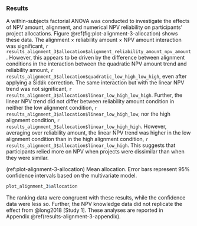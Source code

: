 ### Results

A within-subjects factorial ANOVA was conducted to investigate the effects of
NPV amount, alignment, and numerical NPV reliability on participants’ project
allocations. Figure \@ref(fig:plot-alignment-3-allocation) shows these data. The
alignment $\times$ reliability amount $\times$ NPV amount interaction was
significant,
`r results_alignment_3$allocation$alignment_reliability_amount_npv_amount`.
However, this appears to be driven by the difference between alignment
conditions in the interaction between the quadratic NPV amount trend and
reliability amount,
`r results_alignment_3$allocation$quadratic_low_high_low_high`, even after
applying a Šidák correction. The same interaction but with the linear NPV trend
was not significant,
`r results_alignment_3$allocation$linear_low_high_low_high`. Further, the linear
NPV trend did not differ between reliability amount condition in neither the low
alignment condition, `r results_alignment_3$allocation$linear_low_high_low`, nor
the high alignment condition,
`r results_alignment_3$allocation$linear_low_high_high`. However, averaging over
reliability amount, the linear NPV trend was higher in the low alignment
condition than in the high alignment condition,
`r results_alignment_3$allocation$linear_low_high`. This suggests that
participants relied more on NPV when projects were dissimilar than when they
were similar.

(ref:plot-alignment-3-allocation) Mean allocation. Error bars represent 95% confidence intervals based on the multivariate model.

```r
plot_alignment_3$allocation
```

The ranking data were congruent with these results, while the confidence data
were less so. Further, the NPV knowledge data did not replicate the effect from
@long2018 [Study 1]. These analyses are reported in
Appendix \@ref(results-alignment-3-appendix).

